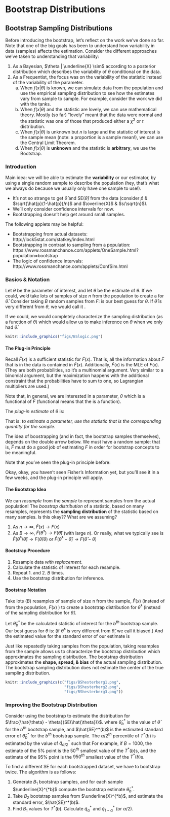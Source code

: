 # Bootstrap Distributions {#bootdist}


## Bootstrap Sampling Distributions

Before introducing the bootstrap, let's reflect on the work we've done so far.  Note that one of the big goals has been to understand how variability in data (samples) affects the estimation.  Consider the different approaches we've taken to understanding that variability:

1. As a Bayesian, $\theta | \underline{X} \sim$ according to a posterior distribution which describes the variability of $\theta$ conditional on the data.  
2. As a Frequentist, the focus was on the variability of the statistic instead of the variability of the parameter.
   a. When $f(x|\theta)$ is known, we can simulate data from the population and use the empirical sampling distribution to see how the estimates vary from sample to sample.  For example, consider the work we did with the tanks.
   b. When $f(x|\theta)$ and the statistic are lovely, we can use mathematical theory.  Mostly (so far) "lovely" meant that the data were normal and the statistic was one of those that produced either a $\chi^2$ or $t$ distribution.  
   c. When $f(x|\theta)$ is unknown but $n$ is large and the statistic of interest is the sample mean (note: a proportion is a sample mean!), we can use the Central Limit Theorem.
   d. When $f(x|\theta)$ is **unknown** and the statistic is **arbitrary**, we use the Bootstrap.


### Introduction


Main idea:  we will be able to estimate the **variability** or our estimator, by using a single random sample to describe the population (hey, that's what we always do because we usually only have one sample to use!).

* It's not so strange to get $\hat{\theta}$ and SE($\hat{\theta}$) from the data (consider $\hat{p}$ \& $\sqrt{\hat{p}(1-\hat{p})/n}$ and $\overline{X}$ \& $s/\sqrt{n}$).
* We'll only consider confidence intervals for now.
* Bootstrapping doesn't help get around small samples.

The following applets may be helpful:

* Bootstrapping from actual datasets: http://lock5stat.com/statkey/index.html 
* Bootstrapping in contrast to sampling from a population:  https://www.rossmanchance.com/applets/OneSample.html?population=bootstrap
* The logic of confidence intervals: http://www.rossmanchance.com/applets/ConfSim.html


### Basics & Notation

Let $\theta$ be the parameter of interest, and let $\hat{\theta}$ be the estimate of $\theta$.  If we could, we'd take lots of samples of size $n$ from the population to create a \underline{sampling distribution} for $\hat{\theta}$.  Consider taking $B$ random samples from $F$:
\begin{eqnarray*}
\hat{\theta}(\cdot) = \frac{1}{B} \sum_{b=1}^B \hat{\theta}_b
\end{eqnarray*}
is our best guess for $\theta$.  If $\hat{\theta}$ is very different from $\theta$, we would call it \underline{biased}.
\begin{eqnarray*}
SE(\hat{\theta}) &=& \bigg[ \frac{1}{B-1} \sum_{b=1}^B(\hat{\theta}_b - \hat{\theta}(\cdot))^2 \bigg]^{1/2}\\
q_1 &=& [0.25 n] \ \ \ \ \hat{\theta}^{(q_1)} = \mbox{25}\% \mbox{ cutoff}\\
q_3 &=& [0.75 n] \ \ \ \ \hat{\theta}^{(q_3)} = \mbox{75}\% \mbox{ cutoff}\\
\end{eqnarray*}

If we could, we would completely characterize the sampling distribution (as a function of $\theta$) which would allow us to make inference on $\theta$ when we only had $\hat{\theta}$.


```r
knitr::include_graphics("figs/BSlogic.png")
```

#### The Plug-in Principle {-}

Recall
\begin{eqnarray*}
F(x) &=& P(X \leq x)\\
\hat{F}(x) &=& S(x) = \frac{\# X_i \leq x}{n}
\end{eqnarray*}
$\hat{F}(x)$ is a sufficient statistic for $F(x)$.  That is, all the information about $F$ that is in the data is contained in $\hat{F}(x)$.  Additionally, $\hat{F}(x)$ is the MLE of $F(x)$. (They are both probabilities, so it's a multinomial argument.  Very similar to a binomial argument, but the maximization happens with the additional constraint that the probabilities have to sum to one, so Lagrangian multipliers are used.)

Note that, in general, we are interested in a parameter, $\theta$ which is a functional of $F$ (functional means that the \emph{argument} is a function).
\begin{eqnarray*}
t(F) = \theta \ \ \ \ \Bigg[\mbox{e.g., } \int x f(x) dx = \mu \Bigg]
\end{eqnarray*}

The *plug-in estimate* of $\theta$ is:
\begin{eqnarray*}
t(\hat{F}) = \hat{\theta}  \ \ \ \ \Bigg[\mbox{e.g., }  \sum_x x \hat{f}(x) = \sum_{i=1}^n x_i \bigg(\frac{1}{n}\bigg) =  \frac{1}{n} \sum x_i  = \overline{x} \Bigg]
\end{eqnarray*}

That is: *to estimate a parameter, use the statistic that is the corresponding quantity for the sample.*

The idea of boostrapping (and in fact, the bootstrap samples themselves), depends on the double arrow below.  We must have a random sample: that is, $\hat{F}$ must do a good job of estimating $F$ in order for bootstrap concepts to be meaningful.

\begin{eqnarray*}
\underline{\mbox{Real World}} && \underline{\mbox{Boostrap World}}\\
F \rightarrow x &\Rightarrow& \hat{F} \rightarrow x^*\\
\downarrow & & \ \ \ \ \ \ \ \ \ \ \downarrow\\
\hat{\theta} & & \hat{\theta}^*
\end{eqnarray*}



Note that you've seen the plug-in principle before:
\begin{eqnarray*}
\sqrt{\frac{p(1-p)}{n}} &\approx& \sqrt{\frac{\hat{p}(1-\hat{p})}{n}}\\
\mbox{Fisher's Information: } I(\theta) &\approx& I(\hat{\theta})
\end{eqnarray*}

Okay, okay, you haven't seen Fisher's Information yet, but you'll see it in a few weeks, and the plug-in principle will apply.

#### The Bootstrap Idea {-}

We can *resample* from the *sample* to represent samples from the actual population!  The *boostrap distribution* of a statistic, based on many resamples, represents the **sampling distribution** of the statistic based on many samples.  Is this okay??  What are we assuming?

1. As $n \rightarrow \infty$, $\hat{F}(x) \rightarrow F(x)$
2. As $B \rightarrow \infty$, $\hat{F}(\hat{\theta}^*) \rightarrow F(\hat{\theta})$  (with large $n$).  Or really, what we typically see is $\hat{F}(\hat{\theta}^* / \hat{\theta}) \rightarrow F(\hat{\theta} / \theta)$ or $\hat{F}(\hat{\theta}^* - \hat{\theta}) \rightarrow F(\hat{\theta} - \theta)$


#### Bootstrap Procedure {-}

1. Resample data *with replacement*.
2. Calculate the statistic of interest for each resample.
3. Repeat 1. and 2. $B$ times.
4. Use the bootstrap distribution for inference.


#### Bootstrap Notation {-}

Take lots ($B$) resamples of sample of size n from the sample, $\hat{F}(x)$ (instead of from the population, $F(x)$ ) to create a bootstrap distribution for $\hat{\theta}^*$ (instead of the sampling distribution for $\hat{\theta}$).

Let $\hat{\theta}^*_b$ be the calculated statistic of interest for the $b^{th}$ bootstrap sample.  Our best guess for $\theta$ is:
\begin{eqnarray*}
\hat{\theta}^* = \frac{1}{B} \sum_{b=1}^B \hat{\theta}^*_b
\end{eqnarray*}
(if $\hat{\theta}^*$ is very different from $\hat{\theta}$, we call it biased.)  And the estimated value for the standard error of our estimate is
\begin{eqnarray*}
\hat{SE}^*_B = \bigg[ \frac{1}{B-1} \sum_{b=1}^B ( \hat{\theta}^*_b - \hat{\theta}^*)^2 \bigg]^{1/2}
\end{eqnarray*}

Just like repeatedly taking samples from the population, taking resamples from the sample allows us to characterize the bootstrap distribution which approximates the sampling distribution.  The bootstrap distribution approximates the **shape, spread, & bias** of the actual sampling distribution.  The bootstrap sampling distribution does not estimate the center of the true sampling distribution.

```r
knitr::include_graphics(c("figs/BShesterberg1.png",
                          "figs/BShesterberg2.png",
                          "figs/BShesterberg3.png"))
```

<!--
#### How accurate is a bootstrap distribution? {-}
\begin{itemize}
\item
\underline{Almost all} of the variation in a bootstrap distribution comes from the selection of the original sample.  (That is,  boostrapping does not overcome issues associated with small sample or non-random samples.)
\item
Resampling $B>1000$ does not typically reduce variability more.
\end{itemize}

Again,
\begin{enumerate}
\item
As $n \rightarrow \infty$, $\hat{F}(x) \rightarrow F(x)$
\item
As $B \rightarrow \infty$, $\hat{F^*}(\hat{\theta}^*) \rightarrow F(\hat{\theta})$  (with large $n$)
\end{enumerate}


#### When does the bootstrap not work? {-}

Consider $X \sim U[0,1]$ (note this would also work with $U[a,b]$).  Let $Y = \max(X_i)$.
\begin{eqnarray*}
F_Y(y) = P(Y \leq y) &=& P( \mbox{ all } X_i \leq y)\\
&=& P(X_i \leq y ) ^n\\
&=& y^n\\
f_Y(y) &=& \frac{\partial F_Y(y)}{\partial y}\\
&=& n y^{n-1} \\
\end{eqnarray*}

Note that the Bootstrap sampling distribution for the sample maximum is a poor approximation to the true sampling distribution.  The problem is that $\hat{F}$ is not a good estimate of the true distribution $F$ in the extreme tail.  Options to fix this problem include using a parametric bootstrap (with knowledge of the population distribution) or smoothing $\hat{F}$ to approximate $F$ better.

However, we can estimate the bias of the sample max:

\begin{eqnarray*}
bias_F &=& E[\hat{\theta}] - \theta\\
E[\hat{\theta}] &=& E [\max(X_i)] \\
&=& \int_0^1 y n y^{n-1} dy\\
&=& \frac{n}{n+1} y^{n+1} \bigg|_0^1\\
&=& \frac{n}{n+1}\\
bias_F &=& \frac{n}{n+1} -1 = \frac{-1}{n+1}
\end{eqnarray*}

We can think about the bootstrap bias in the same way:
\begin{eqnarray*}
bias_{\hat{F}} &=& E[\theta^*]- \hat{\theta}\\
&\approx& \hat{\theta}^* - \hat{\theta}\\
\hat{\theta} &=& 0.9997507\\
\hat{\theta}^* &=& 0.9805526\\
\hat{bias}_{\hat{F}} &=&  0.01919808\\
1/51 &=&  0.01960784\\
\end{eqnarray*}
-->


<!--
%\begin{examp}
%Hesketh and Everitt (2000) report on a study by Caplehorn and Bell (1991) that investigated the times (in days) that heroin addicts remained in a clinic for methadone maintenance treatment.  The data in \verb;heroin.txt; include the amount of time that the subjects stayed in the facility until treatment was terminated (column 4).  For about 37\% of the subjects, the study ended while they were still the in clinic (status=0).  Thus, their survival time has been truncated.  For this reason we might not want to estimate the mean survival time, but rather some other measure of typical survival time.  We explore using the median as well as the 25\% trimmed mean.  We treat the group of 238 patients as representative of the population.
%% From ISCAM Chance & Rossman, Investigation 4.5.3
%\end{examp}
%
-->

### Improving the Bootstrap Distribution 

 Consider using the bootstrap to estimate the distribution for $\frac{\hat{\theta} - \theta}{SE(\hat{\theta})}$.
\begin{eqnarray*}
T^*(b) &=& \frac{\hat{\theta}^*_b - \hat{\theta}}{\hat{SE}^*(b)}
\end{eqnarray*}
\noindent
where $\hat{\theta}^*_b$ is the value of $\hat{\theta}$ for the $b^{th}$ bootstrap sample, and $\hat{SE}^*(b)$ is the estimated standard error of $\hat{\theta}^*_b$ for the $b^{th}$ bootstrap sample.  The $\alpha/2^{th}$ percentile of $T^*(b)$ is estimated by the value of $\hat{q}^*_{\alpha/2}$ such that
\begin{eqnarray*}
\frac{\# \{T^*(b) \leq \hat{q}^*_{\alpha/2} \} }{B} = \alpha/2
\end{eqnarray*}
\noindent
For example, if $B=1000$, the estimate of the 5\% point is the $50^{th}$ smallest value of the $T^*(b)$s, and the estimate of the 95\% point is the $950^{th}$ smallest value of the $T^*(b)$s.


To find a different SE for each bootstrapped dataset, we have to bootstrap twice. The algorithm is as follows:

1. Generate $B_1$ bootstrap samples, and for each sample $\underline{X}^{*b}$ compute the bootstrap estimate $\hat{\theta}^*_b$.
2. Take $B_2$ bootstrap samples from $\underline{X}^{*b}$, and estimate the standard error, $\hat{SE}^*(b)$.
3. Find $B_1$ values for $T^*(b)$.  Calculate $\hat{q}^*_\alpha$ and $\hat{q}^*_{1-\alpha}$ (or $\alpha/2$).
